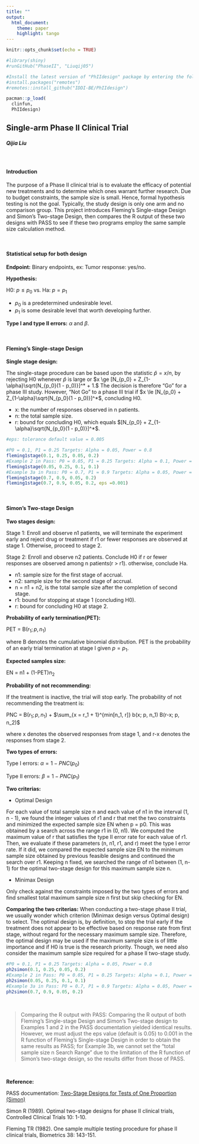 ---
title: "" 
output: 
  html_document:
    theme: paper
    highlight: tango
---
 
```{r setup, include=FALSE}
knitr::opts_chunk$set(echo = TRUE)

#library(shiny)
#runGitHub("PhaseII", "Liuqij05")

#Install the latest version of "PhIIdesign" package by entering the following in R:
#install.packages("remotes")
#remotes::install_github("IDDI-BE/PhIIdesign")

pacman::p_load(
  clinfun,      
  PhIIdesign)
```

## Single-arm Phase II Clinical Trial

##### Qijia Liu

<br/>   

#### Introduction

The purpose of a Phase II clinical trial is to evaluate the efficacy of potential new treatments and to determine which ones warrant further research. Due to budget constraints, the sample size is small. Hence, formal hypothesis testing is not the goal. Typically, the study design is only one arm and no comparison group. This project introduces Fleming's Single-stage Design and Simon's Two-stage Design, then compares the R output of these two designs with PASS to see if these two programs employ the same sample size calculation method.
 
<br/>   

#### Statistical setup for both design

**Endpoint:** Binary endpoints, ex: Tumor response: yes/no.

**Hypothesis:**

H0: $p \le p_0$ vs. Ha: $p = p_1$

* $p_0$ is a predetermined undesirable level. 
* $p_1$ is some desirable level that worth developing further.
      
**Type I and type II errors:** $\alpha$ and $\beta$.

<br/>   

#### Fleming’s Single-stage Design

**Single stage design:**  

The single-stage procedure can be based upon the statistic $\hat{p} = x/n$, by rejecting H0 whenever $\hat{p}$ is large or $x \ge [N_{p_0} + Z_{1-\alpha}\sqrt{N_{p_0}(1 - p_0)}]^* + 1.$ The decision is therefore "Go" for a phase III study. However, “Not Go” to a phase III trial if $x \le [N_{p_0} + Z_{1-\alpha}\sqrt{N_{p_0}(1 - p_0)}]^*$, concluding H0. 

* x: the number of responses observed in n patients.       
* n: the total sample size.    
* r: bound for concluding H0, which equals $[N_{p_0} + Z_{1-\alpha}\sqrt{N_{p_0}(1 - p_0)}]^*$.     

```{r}
#eps: tolerance default value = 0.005

#P0 = 0.1, P1 = 0.25 Targets: Alpha = 0.05, Power = 0.8
fleming1stage(0.1, 0.25, 0.05, 0.2)
#Example 2 in Pass: P0 = 0.05, P1 = 0.25 Targets: Alpha = 0.1, Power = 0.9
fleming1stage(0.05, 0.25, 0.1, 0.1)
#Example 3a in Pass: P0 = 0.7, P1 = 0.9 Targets: Alpha = 0.05, Power = 0.8
fleming1stage(0.7, 0.9, 0.05, 0.2)
fleming1stage(0.7, 0.9, 0.05, 0.2, eps =0.001)

```

<br/>   

#### Simon’s Two-stage Design

**Two stages design:**  

Stage 1: Enroll and observe n1 patients, we will terminate the experiment early and reject drug or treatment if r1 or fewer responses are observed at stage 1. Otherwise, proceed to stage 2.

Stage 2: Enroll and observe n2 patients. Conclude H0 if r or fewer responses are observed among n patients(r > r1). otherwise, conclude Ha.

* n1: sample size for the first stage of accrual.      
* n2: sample size for the second stage of accrual.        
* n = n1 + n2, is the total sample size after the completion of second stage.        
* r1: bound for stopping at stage 1 (concluding H0).    
* r: bound for concluding H0 at stage 2.     

**Probability of early termination(PET):**

PET = B($r_1; p, n_1$)

where B denotes the cumulative binomial distribution. PET is the probability of an early trial termination at stage I given $p = p_1.$

**Expected samples size:**

EN = n1 + (1-PET)$n_2$ 

**Probability of not recommending:**

If the treatment is inactive, the trial will stop early. The probability of not recommending the treatment is:

PNC = B($r_1; p, n_1$) + $\sum_{x = r_1 + 1}^{min[n_1, r]} b(x; p, n_1) B(r-x; p, n_2)$

where x denotes the observed responses from stage 1, and r-x denotes the responses from stage 2.

**Two types of errors:**

Type I errors: $\alpha = 1 - PNC(p_0)$

Type II errors: $\beta = 1 - PNC(p_1)$


**Two criterias:**

* Optimal Design

For each value of total sample size n and each value of n1 in the interval (1, n - 1), we found the integer values of r1 and r that met the two constraints and minimized the expected sample size EN when p = p0. This was obtained by a search across the range r1 in (0, n1). We computed the maximum value of r that satisfies the type II error rate for each value of r1. Then, we evaluate if these parameters (n, n1, r1, and r) meet the type I error rate. If it did, we compared the expected sample size EN to the minimum sample size obtained by previous feasible designs and continued the search over r1. Keeping n fixed, we searched the range of n1 between (1, n-1) for the optimal two-stage design for this maximum sample size n.

* Minimax Design

Only check against the constraints imposed by the two types of errors and find smallest total maximum sample size n first but skip checking for EN. 

**Comparing the two criterias:** When conducting a two-stage phase II trial, we usually wonder which criterion (Minimax design versus Optimal design) to select. The optimal design is, by definition, to stop the trial early if the treatment does not appear to be effective based on response rate from first stage, without regard for the necessary maximum sample size. Therefore, the optimal design may be used if the maximum sample size is of little importance and if H0 is true is the research priority. Though, we need also consider the maximum sample size required for a phase II two-stage study. 

```{r}
#P0 = 0.1, P1 = 0.25 Targets: Alpha = 0.05, Power = 0.8
ph2simon(0.1, 0.25, 0.05, 0.2)
#Example 2 in Pass: P0 = 0.05, P1 = 0.25 Targets: Alpha = 0.1, Power = 0.9
ph2simon(0.05, 0.25, 0.1, 0.1)
#Example 3a in Pass: P0 = 0.7, P1 = 0.9 Targets: Alpha = 0.05, Power = 0.8
ph2simon(0.7, 0.9, 0.05, 0.2)

```

<br/>   
     
> Comparing the R output with PASS: Comparing the R output of both Fleming’s Single-stage Design and Simon’s Two-stage design to Examples 1 and 2 in the PASS documentation yielded identical results. However, we must adjust the eps value (default is 0.05) to 0.001 in the R function of Fleming's Single-stage Design in order to obtain the same results as PASS; for Example 3b, we cannot set the "total sample size n Search Range" due to the limitation of the R function of Simon's two-stage design, so the results differ from those of PASS.
    
<br/>         
    
**Reference:** 

PASS documentation: [Two-Stage Designs for Tests of One
Proportion (Simon)](https://ncss-wpengine.netdna-ssl.com/wp-content/themes/ncss/pdf/Procedures/PASS/Two-Stage_Designs_for_Tests_of_One_Proportion-Simon.pdf)

Simon R (1989). Optimal two-stage designs for phase II clinical trials, Controlled Clinical Trials 10: 1-10.        
  
Fleming TR (1982). One sample multiple testing procedure for phase II clinical trials, Biometrics 38: 143-151.


